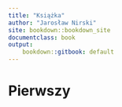 ```yaml
---
title: "Książka"
author: "Jarosław Nirski"
site: bookdown::bookdown_site
documentclass: book
output:
    bookdown::gitbook: default
---
```


# Pierwszy {-}

